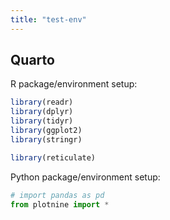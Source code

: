 ```yaml
---
title: "test-env"
---
```


## Quarto

R package/environment setup: 
```r
library(readr)
library(dplyr)
library(tidyr)
library(ggplot2)
library(stringr)
```

```r
library(reticulate)
```

Python package/environment setup:
```python
# import pandas as pd
from plotnine import *
```
